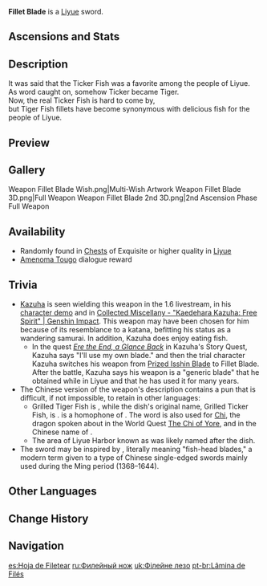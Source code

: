 {{Weapon Infobox
|id             = 11305
|image          = <gallery>
Weapon Fillet Blade.png|Base
Weapon Fillet Blade 2nd.png|2nd Ascension
</gallery>
|type           = Sword
|releaseDate    = 2020-09-28
|rarity         = 3
|passive        = Gash
|base_atk       = 39
|2nd_stat_type  = ATK
|2nd_stat       = 7.7%
|effect         = On hit, has 50% chance to deal (var1)% ATK DMG to a single enemy. Can only occur once every (var2)s.
|eff_rank1_var1 = 240
|eff_rank2_var1 = 280
|eff_rank3_var1 = 320
|eff_rank4_var1 = 360
|eff_rank5_var1 = 400
|eff_rank1_var2 = 15
|eff_rank2_var2 = 14
|eff_rank3_var2 = 13
|eff_rank4_var2 = 12
|eff_rank5_var2 = 11
|obtain         = Chests
|obtain2        = Dialogue
|npc            = Amenoma Tougo
}}
{{Description|A sharp filleting knife. The blade is long, thin, and incredibly sharp.}}
'''Fillet Blade'''{{Lang|zh=吃虎鱼刀|zh_tl=[[Grilled Tiger Fish|Tiger Fish]] Blade}} is a [[Liyue]] sword.

==Ascensions and Stats==
{{Weapon Ascensions and Stats
|ascendMat1 = Mist Veiled Lead Elixir
|ascendMat2 = Mist Veiled Mercury Elixir
|ascendMat3 = Mist Veiled Gold Elixir
|bossMat1   = Mist Grass Pollen
|bossMat2   = Mist Grass
|commonMat1 = Treasure Hoarder Insignia
|commonMat2 = Silver Raven Insignia
|bossMat3   = Mist Grass Wick
|commonMat3 = Golden Raven Insignia
|ascendMat4 = Mist Veiled Primo Elixir
}}

==Description==
It was said that the Ticker Fish was a favorite among the people of Liyue.<br />
As word caught on, somehow Ticker became Tiger.<br />
Now, the real Ticker Fish is hard to come by,<br />
but Tiger Fish fillets have become synonymous with delicious fish for the people of Liyue.

==Preview==
{{Preview
|file=Weapon Fillet Blade Passive
}}

==Gallery==
<gallery hideaddbutton="true" captionalign="center">
Weapon Fillet Blade Wish.png|Multi-Wish Artwork
Weapon Fillet Blade 3D.png|Full Weapon
Weapon Fillet Blade 2nd 3D.png|2nd Ascension Phase Full Weapon
</gallery>

==Availability==
*Randomly found in [[Chests]] of Exquisite or higher quality in [[Liyue]]
*[[Amenoma Tougo]] dialogue reward

==Trivia==
*[[Kazuha]] is seen wielding this weapon in the 1.6 livestream, in his [https://youtu.be/zif0Lmhrivc character demo] and in [https://youtu.be/ytUO6XLh2pU Collected Miscellany - "Kaedehara Kazuha: Free Spirit" | Genshin Impact]. This weapon may have been chosen for him because of its resemblance to a katana, befitting his status as a wandering samurai. In addition, Kazuha does enjoy eating fish.
** In the quest ''[[Ere the End, a Glance Back]]'' in Kazuha's Story Quest, Kazuha says "I'll use my own blade." and then the trial character Kazuha switches his weapon from [[Prized Isshin Blade (Shattered)|Prized Isshin Blade]] to Fillet Blade. After the battle, Kazuha says his weapon is a "generic blade" that he obtained while in Liyue and that he has used it for many years.
*The Chinese version of the weapon's description contains a pun that is difficult, if not impossible, to retain in other languages:
**Grilled Tiger Fish is {{Lang|mini=1|zh=烤'''吃'''虎鱼|zh_tl=Broiled Consuming [Chi] Tigerfish}}, while the dish's original name, Grilled Ticker Fish, is {{Lang|mini=1|zh=烤'''螭'''虎鱼|zh_tl=Broiled Hornless-Dragon [Chi] Tigerfish}}. {{Lang|mini=1|zh={{wt|吃||Chinese}}|zh_rm=chī|zh_tl=eating, consuming}} is a homophone of {{Lang|mini=1|zh={{wt|螭||Chinese}}|zh_rm=chī|zh_tl=hornless dragon}}. The word {{Lang|mini=1|zh=螭}} is also used for [[Chi]], the dragon spoken about in the World Quest [[The Chi of Yore]], and in the Chinese name of {{Lang|[[Serpent Spine]]|zh=螭骨剑|zh_tl=Hornless-Dragon [Chi] Spine Sword}}.
**The area of Liyue Harbor known as {{Lang|Chihu Rock|zh=吃虎岩}} was likely named after the dish.
*The sword may be inspired by {{Lang|''yútóudāo''|zh=鱼头刀}}, literally meaning "fish-head blades," a modern term given to a type of Chinese single-edged swords mainly used during the Ming period (1368–1644).

==Other Languages==
{{Other Languages
|en      = Fillet Blade
|zhs     = 吃虎鱼刀
|zhs_rm  = Chīhǔyú Dāo
|zht     = 吃虎魚刀
|zht_rm  = Chīhǔyú Dāo
|zh_tl   = Tiger Fish Blade
|ja      = チ虎魚の刀
|ja_rm   = Chikozakana no Katana
|ja_tl   = Tiger Fish Blade
|ko      = 흘호 생선회칼
|ko_rm   = Heulho Saengseonhoekal
|ko_tl   = Raw Tiger Fish Blade
|es      = Hoja de Filetear
|es_tl   = Filleting Blade
|fr      = Couteau à filets
|fr_tl   = Fillet Knife
|ru      = Филейный нож
|ru_tl   = Fillet Knife
|th      = Fillet Blade
|vi      = Đao Săn Cá
|vi_tl   = Fish Hunting Saber
|de      = Filetiermesser
|de_tl   = Filleting Knife
|id      = Fillet Blade
|pt      = Lâmina de Filés
|pt_tl   = Fillet Blade
}}

==Change History==
{{Change History|1.0}}

==Navigation==
{{Weapon Navbox|type=Swords}}

[[es:Hoja de Filetear]]
[[ru:Филейный нож]]
[[uk:Філейне лезо]]
[[pt-br:Lâmina de Filés]]